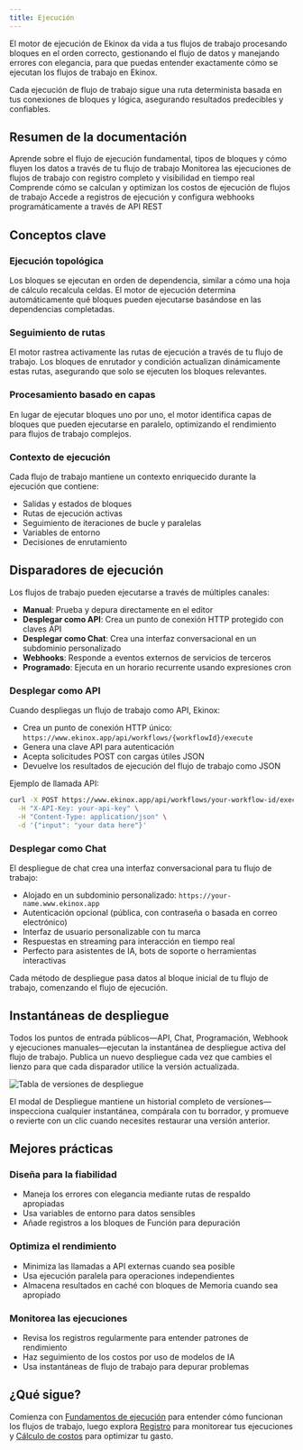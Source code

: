 ```yaml
---
title: Ejecución
---
```



El motor de ejecución de Ekinox da vida a tus flujos de trabajo procesando bloques en el orden correcto, gestionando el flujo de datos y manejando errores con elegancia, para que puedas entender exactamente cómo se ejecutan los flujos de trabajo en Ekinox.

<Callout type="info">
  Cada ejecución de flujo de trabajo sigue una ruta determinista basada en tus conexiones de bloques y lógica, asegurando resultados predecibles y confiables.
</Callout>

## Resumen de la documentación

<Cards>
  <Card title="Fundamentos de ejecución" href="/execution/basics">
    Aprende sobre el flujo de ejecución fundamental, tipos de bloques y cómo fluyen los datos a través de tu
    flujo de trabajo
  </Card>

  <Card title="Registro" href="/execution/logging">
    Monitorea las ejecuciones de flujos de trabajo con registro completo y visibilidad en tiempo real
  </Card>

  <Card title="Cálculo de costos" href="/execution/costs">
    Comprende cómo se calculan y optimizan los costos de ejecución de flujos de trabajo
  </Card>

  <Card title="API externa" href="/execution/api">
    Accede a registros de ejecución y configura webhooks programáticamente a través de API REST
  </Card>
</Cards>

## Conceptos clave

### Ejecución topológica
Los bloques se ejecutan en orden de dependencia, similar a cómo una hoja de cálculo recalcula celdas. El motor de ejecución determina automáticamente qué bloques pueden ejecutarse basándose en las dependencias completadas.

### Seguimiento de rutas
El motor rastrea activamente las rutas de ejecución a través de tu flujo de trabajo. Los bloques de enrutador y condición actualizan dinámicamente estas rutas, asegurando que solo se ejecuten los bloques relevantes.

### Procesamiento basado en capas
En lugar de ejecutar bloques uno por uno, el motor identifica capas de bloques que pueden ejecutarse en paralelo, optimizando el rendimiento para flujos de trabajo complejos.

### Contexto de ejecución
Cada flujo de trabajo mantiene un contexto enriquecido durante la ejecución que contiene:
- Salidas y estados de bloques
- Rutas de ejecución activas
- Seguimiento de iteraciones de bucle y paralelas
- Variables de entorno
- Decisiones de enrutamiento

## Disparadores de ejecución

Los flujos de trabajo pueden ejecutarse a través de múltiples canales:

- **Manual**: Prueba y depura directamente en el editor
- **Desplegar como API**: Crea un punto de conexión HTTP protegido con claves API
- **Desplegar como Chat**: Crea una interfaz conversacional en un subdominio personalizado
- **Webhooks**: Responde a eventos externos de servicios de terceros
- **Programado**: Ejecuta en un horario recurrente usando expresiones cron

### Desplegar como API

Cuando despliegas un flujo de trabajo como API, Ekinox:
- Crea un punto de conexión HTTP único: `https://www.ekinox.app/api/workflows/{workflowId}/execute`
- Genera una clave API para autenticación
- Acepta solicitudes POST con cargas útiles JSON
- Devuelve los resultados de ejecución del flujo de trabajo como JSON

Ejemplo de llamada API:

```bash
curl -X POST https://www.ekinox.app/api/workflows/your-workflow-id/execute \
  -H "X-API-Key: your-api-key" \
  -H "Content-Type: application/json" \
  -d '{"input": "your data here"}'
```

### Desplegar como Chat

El despliegue de chat crea una interfaz conversacional para tu flujo de trabajo:
- Alojado en un subdominio personalizado: `https://your-name.www.ekinox.app`
- Autenticación opcional (pública, con contraseña o basada en correo electrónico)
- Interfaz de usuario personalizable con tu marca
- Respuestas en streaming para interacción en tiempo real
- Perfecto para asistentes de IA, bots de soporte o herramientas interactivas

Cada método de despliegue pasa datos al bloque inicial de tu flujo de trabajo, comenzando el flujo de ejecución.

## Instantáneas de despliegue

Todos los puntos de entrada públicos—API, Chat, Programación, Webhook y ejecuciones manuales—ejecutan la instantánea de despliegue activa del flujo de trabajo. Publica un nuevo despliegue cada vez que cambies el lienzo para que cada disparador utilice la versión actualizada.

<div className='flex justify-center my-6'>
  <Image
    src='/static/execution/deployment-versions-light.png'
    alt='Tabla de versiones de despliegue'
    width={500}
    height={280}
    className='rounded-xl border border-border shadow-sm'
  />
</div>

El modal de Despliegue mantiene un historial completo de versiones—inspecciona cualquier instantánea, compárala con tu borrador, y promueve o revierte con un clic cuando necesites restaurar una versión anterior.

## Mejores prácticas

### Diseña para la fiabilidad
- Maneja los errores con elegancia mediante rutas de respaldo apropiadas
- Usa variables de entorno para datos sensibles
- Añade registros a los bloques de Función para depuración

### Optimiza el rendimiento
- Minimiza las llamadas a API externas cuando sea posible
- Usa ejecución paralela para operaciones independientes
- Almacena resultados en caché con bloques de Memoria cuando sea apropiado

### Monitorea las ejecuciones
- Revisa los registros regularmente para entender patrones de rendimiento
- Haz seguimiento de los costos por uso de modelos de IA
- Usa instantáneas de flujo de trabajo para depurar problemas

## ¿Qué sigue?

Comienza con [Fundamentos de ejecución](/execution/basics) para entender cómo funcionan los flujos de trabajo, luego explora [Registro](/execution/logging) para monitorear tus ejecuciones y [Cálculo de costos](/execution/costs) para optimizar tu gasto.
